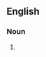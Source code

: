 {{also|Hobson-Jobson}}

==English==

===Noun===
{{en-noun}}

# {{alternative case form of|en|Hobson-Jobson}}